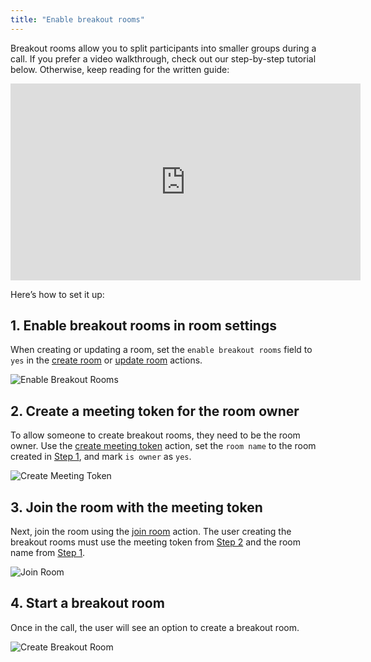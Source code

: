 ```yaml
---
title: "Enable breakout rooms"
---
```



Breakout rooms allow you to split participants into smaller groups during a call. If you prefer a video walkthrough, check out our step-by-step tutorial below. Otherwise, keep reading for the written guide:

<iframe
  width="560"
  height="315"
  src="https://www.youtube.com/embed/8pqCwj-7i8k"
  title="YouTube video player"
  frameborder="0"
  allow="accelerometer; autoplay; clipboard-write; encrypted-media; gyroscope; picture-in-picture"
  allowfullscreen
></iframe>

Here’s how to set it up:

## 1. Enable breakout rooms in room settings

When creating or updating a room, set the `enable breakout rooms` field to `yes` in the [create room](/bubble/daily/plugin-reference/actions/create-room) or [update room](/bubble/daily/plugin-reference/actions/update-room) actions.

![Enable Breakout Rooms](https://res.cloudinary.com/dpfmaccxx/image/upload/v1727360993/create_breakout_rooms_hmcsp7.png)

## 2. Create a meeting token for the room owner

To allow someone to create breakout rooms, they need to be the room owner. Use the [create meeting token](/bubble/daily/plugin-reference/actions/create-meeting-token) action, set the `room name` to the room created in [Step 1](#1-enable-breakout-rooms-in-room-settings), and mark `is owner` as `yes`.

![Create Meeting Token](https://res.cloudinary.com/dpfmaccxx/image/upload/v1727360993/create_meeting_token_egi6wc.png)

## 3. Join the room with the meeting token

Next, join the room using the [join room](/bubble/daily/plugin-reference/actions/join-room) action. The user creating the breakout rooms must use the meeting token from [Step 2](#2-create-a-meeting-token-for-the-room-owner) and the room name from [Step 1](#1-enable-breakout-rooms-in-room-settings).

![Join Room](https://res.cloudinary.com/dpfmaccxx/image/upload/v1727360993/join_room_xr0mqz.png)

## 4. Start a breakout room

Once in the call, the user will see an option to create a breakout room.

![Create Breakout Room](https://res.cloudinary.com/dpfmaccxx/image/upload/v1727361002/breakout_room_kmixd1.png)

<dailyBubbleFooter />
